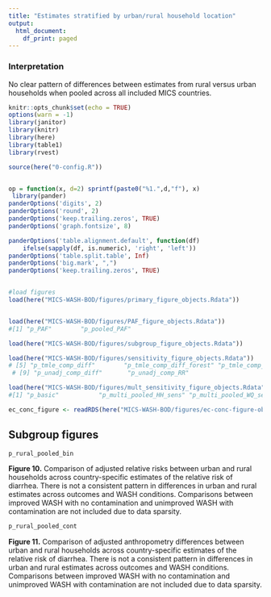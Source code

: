 ```yaml
---
title: "Estimates stratified by urban/rural household location"
output:
  html_document:
    df_print: paged
---
```





### Interpretation

No clear pattern of differences between estimates from rural versus urban households when pooled across all included MICS countries.



```r
knitr::opts_chunk$set(echo = TRUE)
options(warn = -1) 
library(janitor)
library(knitr)
library(here)
library(table1)
library(rvest)

source(here("0-config.R"))


op = function(x, d=2) sprintf(paste0("%1.",d,"f"), x) 
 library(pander)
panderOptions('digits', 2)
panderOptions('round', 2)
panderOptions('keep.trailing.zeros', TRUE)
panderOptions('graph.fontsize', 8)

panderOptions('table.alignment.default', function(df)
    ifelse(sapply(df, is.numeric), 'right', 'left'))
panderOptions('table.split.table', Inf)
panderOptions('big.mark', ",")
panderOptions('keep.trailing.zeros', TRUE)


#load figures
load(here("MICS-WASH-BOD/figures/primary_figure_objects.Rdata"))


load(here("MICS-WASH-BOD/figures/PAF_figure_objects.Rdata"))
#[1] "p_PAF"        "p_pooled_PAF"

load(here("MICS-WASH-BOD/figures/subgroup_figure_objects.Rdata"))

load(here("MICS-WASH-BOD/figures/sensitivity_figure_objects.Rdata"))
# [5] "p_tmle_comp_diff"        "p_tmle_comp_diff_forest" "p_tmle_comp_RR"          "p_tmle_comp_RR_forest"  
 # [9] "p_unadj_comp_diff"       "p_unadj_comp_RR"

load(here("MICS-WASH-BOD/figures/mult_sensitivity_figure_objects.Rdata"))
#[1] "p_basic"           "p_multi_pooled_HH_sens" "p_multi_pooled_WQ_sens"

ec_conc_figure <- readRDS(here("MICS-WASH-BOD/figures/ec-conc-figure-object.RDS"))


```



## Subgroup figures


```r
p_rural_pooled_bin
```



__Figure 10.__ Comparison of adjusted relative risks between urban and rural households across country-specific estimates of the relative risk of diarrhea. There is not a consistent pattern in differences in urban and rural estimates across outcomes and WASH conditions. Comparisons between improved WASH with no contamination and unimproved WASH with contamination are not included due to data sparsity.


```r
p_rural_pooled_cont
```


__Figure 11.__ Comparison of adjusted anthropometry differences between urban and rural households across country-specific estimates of the relative risk of diarrhea. There is not a consistent pattern in differences in urban and rural estimates across outcomes and WASH conditions. Comparisons between improved WASH with no contamination and unimproved WASH with contamination are not included due to data sparsity.




